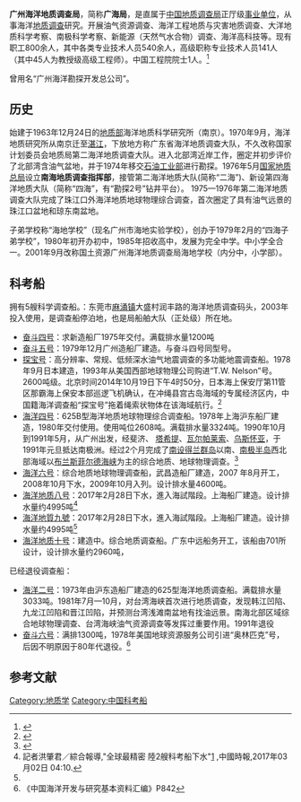 '''广州海洋地质调查局'''，简称'''广海局'''，是直属于[[中国地质调查局|中国地质调查局]]正厅级[[事业单位|事业单位]]，从事海洋[[地质调查|地质调查]]研究。开展油气资源调查、海洋工程地质与灾害地质调查、大洋地质科学考察、南极科学考察、新能源（天然气水合物）调查、海洋高科技等。现有职工800余人，其中各类专业技术人员540余人，高级职称专业技术人员141人（其中45人为教授级高级工程师）。中国工程院院士1人。<ref>{{Cite web |url=http://www.gmgs.cgs.gov.cn/gywm/wjgk/ |title=广州海洋地质调查局概况 |accessdate=2017-01-02 |archive-date=2017-02-21 |archive-url=https://web.archive.org/web/20170221055247/http://www.gmgs.cgs.gov.cn/gywm/wjgk/ |dead-url=no }}</ref>

曾用名“广州海洋勘探开发总公司”。

==历史==
始建于1963年12月24日的[[地质部|地质部]]海洋地质科学研究所（南京）。1970年9月，海洋地质研究所从南京迁至[[湛江|湛江]]，下放地方称广东省海洋地质调查大队，不久改称国家计划委员会地质局第二海洋地质调查大队。进入北部湾近岸工作，圈定并初步评价了北部湾含油气盆地，并于1974年移交[[石油工业部|石油工业部]]进行勘探。1976年5月[[国家地质总局|国家地质总局]]设立'''南海地质调查指挥部'''，接管第二海洋地质大队(简称“二海”)、新设第四海洋地质大队（简称“四海”，有“勘探2号”钻井平台）。 1975—1976年第二海洋地质调查大队完成了珠江口外海洋地质地球物理综合调查，首次圈定了具有油气远景的珠江口盆地和琼东南盆地。

子弟学校称“海地学校”（现名广州市海地实验学校），创办于1979年2月的“四海子弟学校”，1980年初开办初中，1985年招收高中，发展为完全中学。中小学全合一。2001年9月改称国土资源广州海洋地质调查局海地学校（内分中，小学部）。  
==科考船==
拥有5艘科学调查船。：东莞市[[麻涌镇|麻涌镇]]大盛村润丰路的海洋地质调查码头，2003年投入使用，是调查船停泊地，也是局船舶大队（正处级）所在地。
* [[奋斗四号|奋斗四号]]：求新造船厂1975年交付。满载排水量1200吨
* [[奋斗五号|奋斗五号]]：1979年12月广州造船厂建造。与奋斗四号同型号。
* [[探宝号|探宝号]]：高分辨率、常规、低频深水油气地震调查的多功能地震调查船。1978年9月日本建造，1993年从美国西部地球物理公司购进“T.W. Nelson”号。2600吨级。北京时间2014年10月19日下午4时50分，日本海上保安厅第11管区那霸海上保安本部巡逻飞机确认，在冲绳县宫古岛海域的专属经济区内，中国籍海洋调查船“探宝号”拖着绳索状物体在该海域航行。<ref>{{Cite web |url=http://japan.people.com.cn/n/2014/1020/c35467-25869498.html |title=日称中国“探宝号”调查船未经允许进日专属经济区 |access-date=2017-01-02 |archive-date=2021-06-29 |archive-url=https://web.archive.org/web/20210629075110/http://japan.people.com.cn/n/2014/1020/c35467-25869498.html }}</ref>
* [[海洋四号|海洋四号]]：625B型海洋地质地球物理综合调查船。1978年上海沪东船厂建造，1980年交付使用。使用吨位2608吨。满载排水量3324吨。1990年10月到1991年5月，从广州出发，经斐济、 [[塔希提|塔希提]]、[[瓦尔帕莱索|瓦尔帕莱索]]、[[乌斯怀亚|乌斯怀亚]]，于1991年元旦抵达南极洲。经过2个月完成了[[南设得兰群岛|南设得兰群岛]]以南、[[南极半岛|南极半岛]]西北部海域以[[布兰斯菲尔德海峡|布兰斯菲尔德海峡]]为主的综合地质、地球物理调查。<ref>{{Cite web |url=http://news.sina.com.cn/c/nd/2017-01-02/doc-ifxzczfc6669390.shtml |title=新华社：“海洋六号”打响南极海洋地质调查新年首炮，2017年1月1日 |accessdate=2017-01-02 |archive-date=2017-01-02 |archive-url=https://web.archive.org/web/20170102175532/http://news.sina.com.cn/c/nd/2017-01-02/doc-ifxzczfc6669390.shtml |dead-url=no }}</ref>
* [[海洋六号|海洋六号]]：综合地质地球物理调查船，武昌造船厂建造，2007 年8月开工，2008年10月下水，2009年10月入列。设计排水量4600吨。
* [[海洋地质八号|海洋地质八号]]：2017年2月28日下水，進入海試階段。上海船厂建造。设计排水量约4995吨<ref name=haiyang89hao>記者洪肇君／綜合報導,"全球最精密 陸2艘科考船下水"[http://www.chinatimes.com/newspapers/20170302000799-260309] {{Wayback|url=http://www.chinatimes.com/newspapers/20170302000799-260309 |date=20170514192832 }},中國時報,2017年03月02日 04:10.</ref>
* [[海洋地質九號|海洋地質九號]]：2017年2月28日下水，進入海試階段。上海船厂建造。设计排水量约4995吨<ref name=haiyang89hao/>
* [[海洋地质十号|海洋地质十号]]：建造中。综合地质调查船。广东中远船务开工，该船由701所设计，设计排水量约2960吨，
已经退役调查船：
*[[海洋二号|海洋二号]]：1973年由沪东造船厂建造的625型海洋地质调查船。满载排水量3033吨。1981年7月—10月，对台湾海峡首次进行地质调查，发现韩江凹陷、九龙江凹陷和晋江凹陷，并预测台湾浅滩南盆地有找油远景。南海北部区域综合地球物理调查、台湾海峡油气资源调查等发挥过重要作用。1991年退役
*[[奋斗六号|奋斗六号]]：满排1300吨，1978年美国地球资源服务公司引进“奥林匹克”号，后因不明原因于80年代退役。<ref>《中国海洋开发与研究基本资料汇编》P842</ref>

==参考文献==
<references/>

[[Category:地质学|Category:地质学]]
[[Category:中国科考船|Category:中国科考船]]